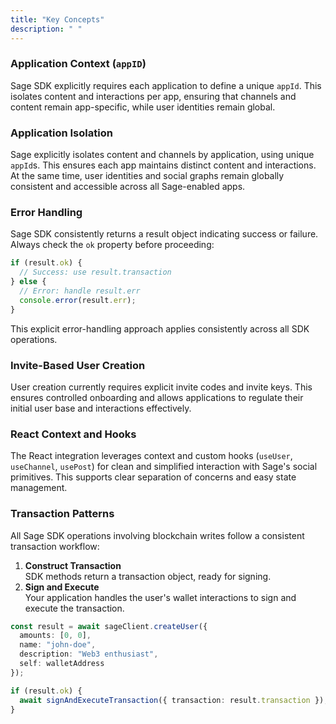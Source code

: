 ```yaml
---
title: "Key Concepts"
description: " "
---
```


### Application Context (`appID`)

Sage SDK explicitly requires each application to define a unique `appId`. This isolates content and interactions per app, ensuring that channels and content remain app-specific, while user identities remain global.

### Application Isolation

Sage explicitly isolates content and channels by application, using unique `appId`s. This ensures each app maintains distinct content and interactions. At the same time, user identities and social graphs remain globally consistent and accessible across all Sage-enabled apps.

### Error Handling

Sage SDK consistently returns a result object indicating success or failure. Always check the `ok` property before proceeding:

```typescript
if (result.ok) {
  // Success: use result.transaction
} else {
  // Error: handle result.err
  console.error(result.err);
}
```

This explicit error-handling approach applies consistently across all SDK operations.

### Invite-Based User Creation

User creation currently requires explicit invite codes and invite keys. This ensures controlled onboarding and allows applications to regulate their initial user base and interactions effectively.

### React Context and Hooks

The React integration leverages context and custom hooks (`useUser`, `useChannel`, `usePost`) for clean and simplified interaction with Sage's social primitives. This supports clear separation of concerns and easy state management.

### Transaction Patterns

All Sage SDK operations involving blockchain writes follow a consistent transaction workflow:

1. **Construct Transaction**\
   SDK methods return a transaction object, ready for signing.
2. **Sign and Execute**\
   Your application handles the user's wallet interactions to sign and execute the transaction.

```typescript
const result = await sageClient.createUser({
  amounts: [0, 0],
  name: "john-doe",
  description: "Web3 enthusiast",
  self: walletAddress
});

if (result.ok) {
  await signAndExecuteTransaction({ transaction: result.transaction });
}
```